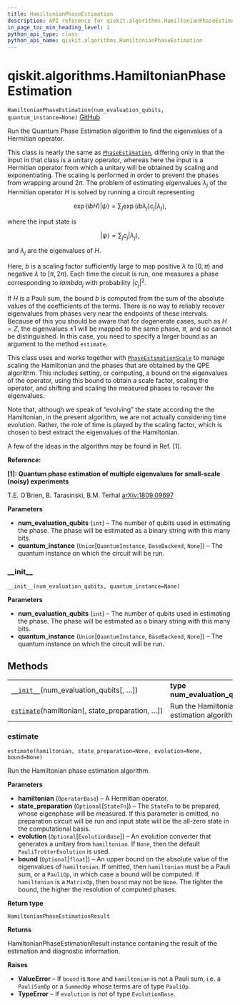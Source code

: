 ```yaml
---
title: HamiltonianPhaseEstimation
description: API reference for qiskit.algorithms.HamiltonianPhaseEstimation
in_page_toc_min_heading_level: 1
python_api_type: class
python_api_name: qiskit.algorithms.HamiltonianPhaseEstimation
---
```


# qiskit.algorithms.HamiltonianPhaseEstimation

<span id="qiskit.algorithms.HamiltonianPhaseEstimation" />

`HamiltonianPhaseEstimation(num_evaluation_qubits, quantum_instance=None)` [GitHub](https://github.com/qiskit/qiskit/tree/stable/0.18/qiskit/algorithms/phase_estimators/hamiltonian_phase_estimation.py "view source code")

Run the Quantum Phase Estimation algorithm to find the eigenvalues of a Hermitian operator.

This class is nearly the same as [`PhaseEstimation`](qiskit.algorithms.PhaseEstimation "qiskit.algorithms.PhaseEstimation"), differing only in that the input in that class is a unitary operator, whereas here the input is a Hermitian operator from which a unitary will be obtained by scaling and exponentiating. The scaling is performed in order to prevent the phases from wrapping around $2\pi$. The problem of estimating eigenvalues $\lambda_j$ of the Hermitian operator $H$ is solved by running a circuit representing

$$
\exp(i b H) |\psi\rangle = \sum_j \exp(i b \lambda_j) c_j |\lambda_j\rangle,
$$

where the input state is

$$
|\psi\rangle = \sum_j c_j |\lambda_j\rangle,
$$

and $\lambda_j$ are the eigenvalues of $H$.

Here, $b$ is a scaling factor sufficiently large to map positive $\lambda$ to $[0,\pi)$ and negative $\lambda$ to $[\pi,2\pi)$. Each time the circuit is run, one measures a phase corresponding to $lambda_j$ with probability $|c_j|^2$.

If $H$ is a Pauli sum, the bound $b$ is computed from the sum of the absolute values of the coefficients of the terms. There is no way to reliably recover eigenvalues from phases very near the endpoints of these intervals. Because of this you should be aware that for degenerate cases, such as $H=Z$, the eigenvalues $\pm 1$ will be mapped to the same phase, $\pi$, and so cannot be distinguished. In this case, you need to specify a larger bound as an argument to the method `estimate`.

This class uses and works together with [`PhaseEstimationScale`](qiskit.algorithms.PhaseEstimationScale "qiskit.algorithms.PhaseEstimationScale") to manage scaling the Hamiltonian and the phases that are obtained by the QPE algorithm. This includes setting, or computing, a bound on the eigenvalues of the operator, using this bound to obtain a scale factor, scaling the operator, and shifting and scaling the measured phases to recover the eigenvalues.

Note that, although we speak of “evolving” the state according the the Hamiltonian, in the present algorithm, we are not actually considering time evolution. Rather, the role of time is played by the scaling factor, which is chosen to best extract the eigenvalues of the Hamiltonian.

A few of the ideas in the algorithm may be found in Ref. \[1].

**Reference:**

**\[1]: Quantum phase estimation of multiple eigenvalues for small-scale (noisy) experiments**

T.E. O’Brien, B. Tarasinski, B.M. Terhal [arXiv:1809.09697](https://arxiv.org/abs/1809.09697)

**Parameters**

*   **num\_evaluation\_qubits** (`int`) – The number of qubits used in estimating the phase. The phase will be estimated as a binary string with this many bits.
*   **quantum\_instance** (`Union`\[`QuantumInstance`, `BaseBackend`, `None`]) – The quantum instance on which the circuit will be run.

### \_\_init\_\_

<span id="qiskit.algorithms.HamiltonianPhaseEstimation.__init__" />

`__init__(num_evaluation_qubits, quantum_instance=None)`

**Parameters**

*   **num\_evaluation\_qubits** (`int`) – The number of qubits used in estimating the phase. The phase will be estimated as a binary string with this many bits.
*   **quantum\_instance** (`Union`\[`QuantumInstance`, `BaseBackend`, `None`]) – The quantum instance on which the circuit will be run.

## Methods

|                                                                                                                                                                     |                                                 |
| ------------------------------------------------------------------------------------------------------------------------------------------------------------------- | ----------------------------------------------- |
| [`__init__`](#qiskit.algorithms.HamiltonianPhaseEstimation.__init__ "qiskit.algorithms.HamiltonianPhaseEstimation.__init__")(num\_evaluation\_qubits\[, …])         | **type num\_evaluation\_qubits**`int`           |
| [`estimate`](#qiskit.algorithms.HamiltonianPhaseEstimation.estimate "qiskit.algorithms.HamiltonianPhaseEstimation.estimate")(hamiltonian\[, state\_preparation, …]) | Run the Hamiltonian phase estimation algorithm. |

### estimate

<span id="qiskit.algorithms.HamiltonianPhaseEstimation.estimate" />

`estimate(hamiltonian, state_preparation=None, evolution=None, bound=None)`

Run the Hamiltonian phase estimation algorithm.

**Parameters**

*   **hamiltonian** (`OperatorBase`) – A Hermitian operator.
*   **state\_preparation** (`Optional`\[`StateFn`]) – The `StateFn` to be prepared, whose eigenphase will be measured. If this parameter is omitted, no preparation circuit will be run and input state will be the all-zero state in the computational basis.
*   **evolution** (`Optional`\[`EvolutionBase`]) – An evolution converter that generates a unitary from `hamiltonian`. If `None`, then the default `PauliTrotterEvolution` is used.
*   **bound** (`Optional`\[`float`]) – An upper bound on the absolute value of the eigenvalues of `hamiltonian`. If omitted, then `hamiltonian` must be a Pauli sum, or a `PauliOp`, in which case a bound will be computed. If `hamiltonian` is a `MatrixOp`, then `bound` may not be `None`. The tighter the bound, the higher the resolution of computed phases.

**Return type**

`HamiltonianPhaseEstimationResult`

**Returns**

HamiltonianPhaseEstimationResult instance containing the result of the estimation and diagnostic information.

**Raises**

*   **ValueError** – If `bound` is `None` and `hamiltonian` is not a Pauli sum, i.e. a `PauliSumOp` or a `SummedOp` whose terms are of type `PauliOp`.
*   **TypeError** – If `evolution` is not of type `EvolutionBase`.


